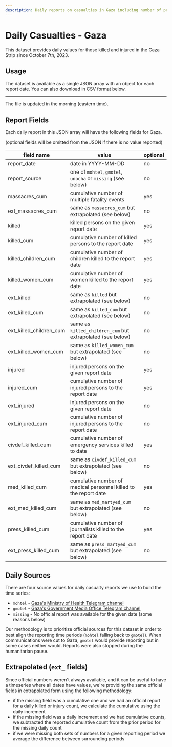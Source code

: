 ```yaml
---
description: Daily reports on casualties in Gaza including number of people killed, injured, and number of events leading to multiple deaths. Also has breakdown by women, children and if medical personnel, first responder, or press. Useful applications include time series, trend analysis, timelines.
---
```


# Daily Casualties - Gaza

This dataset provides daily values for those killed and injured in the Gaza Strip since October 7th, 2023.


<DailyReportStatsLabel area="gaza" />

## Usage

The dataset is available as a single JSON array with an object for each report date. You can also download in CSV format below.


<JSONFileLinks resource="CasualtiesDaily_V2" />

---

The file is updated in the morning (eastern time).

## Report Fields

Each daily report in this JSON array will have the following fields for Gaza.

(optional fields will be omitted from the JSON if there is no value reported)

| field name              | value                                                            | optional |
| ----------------------- | ---------------------------------------------------------------- | -------- |
| report_date             | date in YYYY-MM-DD                                               | no       |
| report_source           | one of `mohtel`, `gmotel`, `unocha` or `missing` (see below)     | no       |
| massacres_cum           | cumulative number of multiple fatality events                    | yes      |
| ext_massacres_cum       | same as `massacres_cum` but extrapolated (see below)             | no       |
| killed                  | killed persons on the given report date                          | yes      |
| killed_cum              | cumulative number of killed persons to the report date           | yes      |
| killed_children_cum     | cumulative number of children killed to the report date          | yes      |
| killed_women_cum        | cumulative number of women killed to the report date             | yes      |
| ext_killed              | same as `killed` but extrapolated (see below)                    | no       |
| ext_killed_cum          | same as `killed_cum` but extrapolated (see below)                | no       |
| ext_killed_children_cum | same as `killed_children_cum` but extrapolated (see below)       | no       |
| ext_killed_women_cum    | same as `killed_women_cum` but extrapolated (see below)          | no       |
| injured                 | injured persons on the given report date                         | yes      |
| injured_cum             | cumulative number of injured persons to the report date          | yes      |
| ext_injured             | injured persons on the given report date                         | no       |
| ext_injured_cum         | cumulative number of injured persons to the report date          | no       |
| civdef_killed_cum       | cumulative number of emergency services killed to date           | yes      |
| ext_civdef_killed_cum   | same as `civdef_killed_cum` but extrapolated (see below)         | no       |
| med_killed_cum          | cumulative number of medical personnel killed to the report date | yes      |
| ext_med_killed_cum      | same as `med_martyed_cum` but extrapolated (see below)           | no       |
| press_killed_cum        | cumulative number of journalists killed to the report date       | yes      |
| ext_press_killed_cum    | same as `press_martyed_cum` but extrapolated (see below)         | no       |

## Daily Sources

There are four source values for daily casualty reports we use to build the time series:

- `mohtel` - [Gaza's Ministry of Health Telegram channel](https://t.me/s/MOHMediaGaza)
- `gmotel` - [Gaza's Government Media Office Telegram channel](https://t.me/s/mediagovps)
- `missing` - No official report was available for the given date (some reasons below)

Our methodology is to prioritize official sources for this dataset in order to best align the reporting time periods (`mohtel` falling back to `gmotel`). When communications were cut to Gaza, `gmotel` would provide reporting but in some cases neither would. Reports were also stopped during the humanitarian pause.

## Extrapolated (`ext_` fields)

Since official numbers weren't always available, and it can be useful to have a timeseries where all dates have values, we're providing the same official fields in extrapolated form using the following methodology:

- if the missing field was a cumulative one and we had an official report for a daily killed or injury count, we calculate the cumulative using the daily increment
- if the missing field was a daily increment and we had cumulative counts, we subtracted the reported cumulative count from the prior period for the missing daily count
- if we were missing both sets of numbers for a given reporting period we average the difference between surrounding periods
